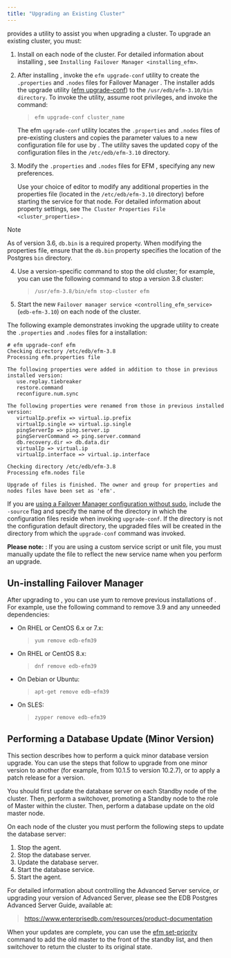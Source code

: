 ```yaml
---
title: "Upgrading an Existing Cluster"
---
```


<div id="upgrading_existing_cluster" class="registered_link"></div>


provides a utility to assist you when upgrading a cluster. To upgrade an existing cluster, you must:

1.  Install on each node of the cluster. For detailed information about installing , see `Installing Failover Manager <installing_efm>`.

2.  After installing , invoke the `efm upgrade-conf` utility to create the `.properties` and `.nodes` files for Failover Manager . The installer adds the upgrade utility ([efm upgrade-conf](#efm_upgrade_conf)) to the `/usr/edb/efm-3.10/bin directory`. To invoke the utility, assume root privileges, and invoke the command:
    
    > `efm upgrade-conf cluster_name`
    
    The efm `upgrade-conf` utility locates the `.properties` and `.nodes` files of pre-existing clusters and copies the parameter values to a new configuration file for use by . The utility saves the updated copy of the configuration files in the `/etc/edb/efm-3.10` directory.

3.  Modify the `.properties` and `.nodes` files for EFM , specifying any new preferences.
    
    Use your choice of editor to modify any additional properties in the properties file (located in the `/etc/edb/efm-3.10` directory) before starting the service for that node. For detailed information about property settings, see `The Cluster Properties File <cluster_properties>` .

<div class="note">

<div class="title">

Note

</div>

As of version 3.6, `db.bin` is a required property. When modifying the properties file, ensure that the `db.bin` property specifies the location of the Postgres `bin` directory.

</div>

4.  Use a version-specific command to stop the old cluster; for example, you can use the following command to stop a version 3.8 cluster:
    
    > `/usr/efm-3.8/bin/efm stop-cluster efm`

5.  Start the new `Failover manager service <controlling_efm_service>` (`edb-efm-3.10`) on each node of the cluster.

The following example demonstrates invoking the upgrade utility to create the `.properties` and `.nodes` files for a installation:

``` text
# efm upgrade-conf efm
Checking directory /etc/edb/efm-3.8
Processing efm.properties file

The following properties were added in addition to those in previous installed version:
   use.replay.tiebreaker
   restore.command
   reconfigure.num.sync

The following properties were renamed from those in previous installed version:
   virtualIp.prefix => virtual.ip.prefix
   virtualIp.single => virtual.ip.single
   pingServerIp => ping.server.ip
   pingServerCommand => ping.server.command
   db.recovery.dir => db.data.dir
   virtualIp => virtual.ip
   virtualIp.interface => virtual.ip.interface

Checking directory /etc/edb/efm-3.8
Processing efm.nodes file

Upgrade of files is finished. The owner and group for properties and nodes files have been set as 'efm'.
```

If you are [using a Failover Manager configuration without sudo](04_configuring_efm/#running_efm_without_sudo), include the `-source` flag and specify the name of the directory in which the configuration files reside when invoking `upgrade-conf`. If the directory is not the configuration default directory, the upgraded files will be created in the directory from which the `upgrade-conf` command was invoked.

**Please note:** : If you are using a custom service script or unit file, you must manually update the file to reflect the new service name when you perform an upgrade.

## Un-installing Failover Manager

After upgrading to , you can use yum to remove previous installations of . For example, use the following command to remove 3.9 and any unneeded dependencies:

  - On RHEL or CentOS 6.x or 7.x:
    
    > `yum remove edb-efm39`

  - On RHEL or CentOS 8.x:
    
    > `dnf remove edb-efm39`

  - On Debian or Ubuntu:
    
    > `apt-get remove edb-efm39`

  - On SLES:
    
    > `zypper remove edb-efm39`

## Performing a Database Update (Minor Version)

This section describes how to perform a quick minor database version upgrade. You can use the steps that follow to upgrade from one minor version to another (for example, from 10.1.5 to version 10.2.7), or to apply a patch release for a version.

You should first update the database server on each Standby node of the cluster. Then, perform a switchover, promoting a Standby node to the role of Master within the cluster. Then, perform a database update on the old master node.

On each node of the cluster you must perform the following steps to update the database server:

1.  Stop the agent.
2.  Stop the database server.
3.  Update the database server.
4.  Start the database service.
5.  Start the agent.

For detailed information about controlling the Advanced Server service, or upgrading your version of Advanced Server, please see the EDB Postgres Advanced Server Guide, available at:

> <https://www.enterprisedb.com/resources/product-documentation>

When your updates are complete, you can use the [efm set-priority](#efm_set_priority) command to add the old master to the front of the standby list, and then switchover to return the cluster to its original state.
